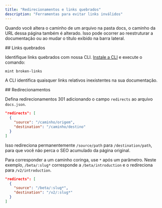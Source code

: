 ```yaml
---
title: "Redirecionamentos e links quebrados"
description: "Ferramentas para evitar links inválidos"
---
```


Quando você altera o caminho de um arquivo na pasta docs, o caminho da URL dessa página também é alterado. Isso pode ocorrer ao reestruturar a documentação ou ao mudar o título exibido na barra lateral.

<div id="broken-links">
  ## Links quebrados
</div>

Identifique links quebrados com nossa CLI. [Instale a CLI](/pt-BR/installation) e execute o comando:

```bash
mint broken-links
```

A CLI identifica quaisquer links relativos inexistentes na sua documentação.

<div id="redirects">
  ## Redirecionamentos
</div>

Defina redirecionamentos 301 adicionando o campo `redirects` ao arquivo `docs.json`.

```json
"redirects": [
  {
    "source": "/caminho/origem",
    "destination": "/caminho/destino"
  }
]
```

Isso redireciona permanentemente `/source/path` para `/destination/path`, para que você não perca o SEO acumulado da página original.

Para corresponder a um caminho coringa, use `*` após um parâmetro. Neste exemplo, `/beta/:slug*` corresponde a `/beta/introduction` e o redireciona para `/v2/introduction`.

```json
"redirects": [
  {
    "source": "/beta/:slug*",
    "destination": "/v2/:slug*"
  }
]
```
